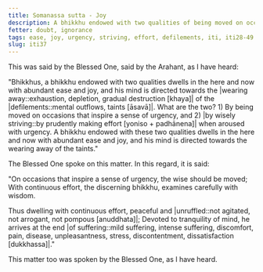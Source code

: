 ```yaml
---
title: Somanassa sutta - Joy
description: A bhikkhu endowed with two qualities of being moved on occasions that inspire a sense of urgency and by wisely striving when aroused with urgency, dwells in the here and now with abundant ease and joy, and his mind is directed towards the wearing away of the taints.
fetter: doubt, ignorance
tags: ease, joy, urgency, striving, effort, defilements, iti, iti28-49
slug: iti37
---
```


This was said by the Blessed One, said by the Arahant, as I have heard:

"Bhikkhus, a bhikkhu endowed with two qualities dwells in the here and now with abundant ease and joy, and his mind is directed towards the \|wearing away::exhaustion, depletion, gradual destruction [khaya]| of the |defilements::mental outflows, taints [āsavā]|. What are the two? 1) By being moved on occasions that inspire a sense of urgency, and 2) \|by wisely striving::by prudently making effort [yoniso + padhānena]| when aroused with urgency. A bhikkhu endowed with these two qualities dwells in the here and now with abundant ease and joy, and his mind is directed towards the wearing away of the taints."

The Blessed One spoke on this matter. In this regard, it is said:

"On occasions that inspire a sense of urgency,
the wise should be moved;
With continuous effort, the discerning bhikkhu,
examines carefully with wisdom.

Thus dwelling with continuous effort,
peaceful and |unruffled::not agitated, not arrogant, not pompous [anuddhata]|;
Devoted to tranquility of mind,
he arrives at the end \|of suffering::mild suffering, intense suffering, discomfort, pain, disease, unpleasantness, stress, discontentment, dissatisfaction [dukkhassa]|."

This matter too was spoken by the Blessed One, as I have heard.
